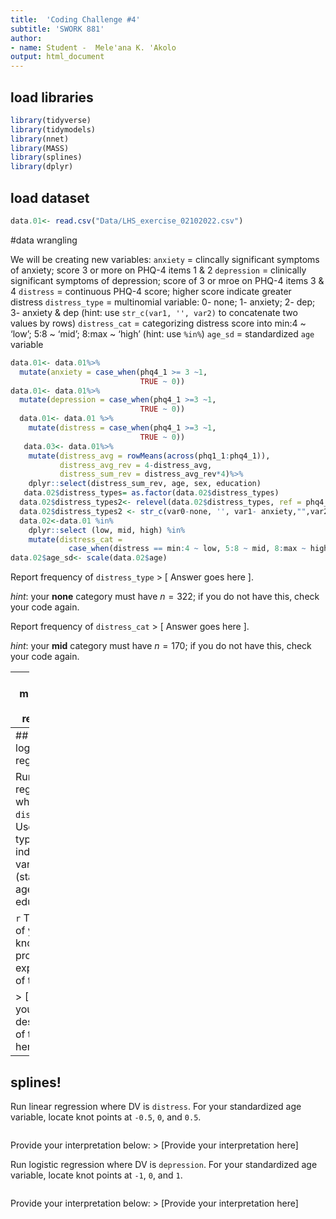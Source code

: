 ```yaml
---
title:  'Coding Challenge #4'
subtitle: 'SWORK 881'
author:
- name: Student -  Mele'ana K. 'Akolo
output: html_document
---
```


## load libraries
```r
library(tidyverse)
library(tidymodels)
library(nnet)
library(MASS)
library(splines)
library(dplyr)
```

## load dataset
```r
data.01<- read.csv("Data/LHS_exercise_02102022.csv")
```

#data wrangling

We will be creating new variables: 
`anxiety` = clincally significant symptoms of anxiety; score 3 or more on PHQ-4 items 1 & 2
`depression` = clinically significant symptoms of depression; score of 3 or mroe on PHQ-4 items 3 & 4 
`distress` = continuous PHQ-4 score; higher score indicate greater distress
`distress_type` = multinomial variable: 0- none; 1- anxiety; 2- dep; 3- anxiety & dep
(hint: use `str_c(var1, '', var2)` to concatenate two values by rows)
`distress_cat` = categorizing distress score into min:4 ~ 'low'; 5:8 ~ 'mid'; 8:max ~ 'high'
(hint: use `%in%`)
`age_sd` = standardized `age` variable


```r
data.01<- data.01%>%
  mutate(anxiety = case_when(phq4_1 >= 3 ~1,
                             TRUE ~ 0))
data.01<- data.01%>%
  mutate(depression = case_when(phq4_1 >=3 ~1,
                             TRUE ~ 0))
  data.01<- data.01 %>%
    mutate(distress = case_when(phq4_1 >=3 ~1,
                             TRUE ~ 0))
   data.03<- data.01%>%
    mutate(distress_avg = rowMeans(across(phq1_1:phq4_1)),
           distress_avg_rev = 4-distress_avg,
           distress_sum_rev = distress_avg_rev*4)%>%
    dplyr::select(distress_sum_rev, age, sex, education)
   data.02$distress_types= as.factor(data.02$distress_types)
  data.02$distress_types2<- relevel(data.02$distress_types, ref = phq4_1)
  data.02$distress_types2 <- str_c(var0-none, '', var1- anxiety,"",var2- dep,"",var3- anxiety & dep)
  data.02<-data.01 %in%
    dplyr::select (low, mid, high) %in%
    mutate(distress_cat =
             case_when(distress == min:4 ~ low, 5:8 ~ mid, 8:max ~ high))
data.02$age_sd<- scale(data.02$age)

```

Report frequency of `distress_type`
> [ Answer goes here  ].

_hint_: your **none** category must have $n=322$; if you do not have this, check your code again.


Report frequency of `distress_cat`
> [ Answer goes here ].

_hint_: your **mid** category must have $n=170$; if you do not have this, check your code again.

---
## multinomial logistic regression

Run multinomial regression where DV is `distress_type`. Use `anxiety` as your reference category. 
Use your typical list of independent variables (standardized age, sex, education). 
 
_hint_: use `nnet` package's `multinom` function

```r
fit.mlr<- multinom(distress_types2, age+ factor(sex) + factor(education),
                   data = data.03)
```

Please note your interpretation unit and your outcome unit must be the same. If needed, trasnform your output to facilitate  your interpretation.

Focusing on those who reported both _anxiety_ **AND** _depression_ as your outcome level of interest, provide your interpretation below:
> [Provide your interpretation here]


---
## ordinal logistic regression

Run ordinal regression where DV is `distress_cat`. Use your typical list of independent variables (standardized age, sex, education).

```r


```
To the best of your knowledge, provide explanation of the result. 

> [Provide your description of the result here]


---
## splines!

Run linear regression where DV is `distress`. For your standardized age variable, locate knot points at `-0.5`, `0`, and `0.5`. 

```r

```

Provide your interpretation below:
> [Provide your interpretation here]


Run logistic regression where DV is `depression`. For your standardized age variable, locate knot points at  `-1`, `0`, and `1`. 

```r

```
Provide your interpretation below:
> [Provide your interpretation here]
